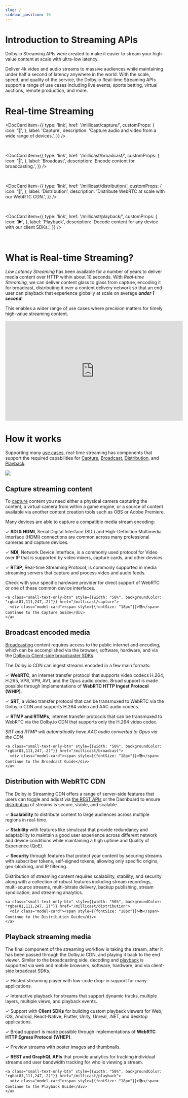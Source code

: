 ```yaml
---
slug: /
sidebar_position: 10
---
```


# Introduction to Streaming APIs


Dolby.io Streaming APIs were created to make it easier to stream your high-value content at scale with ultra-low latency.

Deliver 4k video and audio streams to massive audiences while maintaining under half a second of latency anywhere in the world. With the scale, speed, and quality of the service, the Dolby.io Real-time Streaming APIs support a range of use cases including live events, sports betting, virtual auctions, remote production, and more.

# Real-time Streaming

<DocCard item={{
    type: 'link',
    href: '/millicast/capture/',
    customProps: {
        icon: '🎥',
    },
    label: 'Capture',
    description: 'Capture audio and video from a wide range of devices.',
  }} />

<br />

<DocCard item={{
    type: 'link',
    href: '/millicast/broadcast/',
    customProps: {
        icon: '📡',
    },
    label: 'Broadcast',
    description: 'Encode content for broadcasting.',
  }} />

<br />

<DocCard item={{
    type: 'link',
    href: '/millicast/distribution/',
    customProps: {
        icon: '🚚',
    },
    label: 'Distribution',
    description: 'Distribute WebRTC at scale with our WebRTC CDN.',
  }} />

<br />

<DocCard item={{
    type: 'link',
    href: '/millicast/playback/',
    customProps: {
        icon: '▶️',
    },
    label: 'Playback',
    description: 'Decode content for any device with our client SDKs.',
  }} />

<br />

# What is Real-time Streaming?

_Low Latency Streaming_ has been available for a number of years to deliver media content over HTTP within about 10 seconds. With _Real-time Streaming_, we can deliver content glass to glass from capture, encoding it for broadcast, distributing it over a content delivery network so that an end-user can playback that experience globally at scale on average _**under 1 second**_!

This enables a wider range of use cases where precision matters for timely high-value streaming content.

<iframe width="560" height="315" src="https://www.youtube.com/embed/rxjlxHNMmdg" title="YouTube video player" frameborder="0" allow="accelerometer; autoplay; clipboard-write; encrypted-media; gyroscope; picture-in-picture; web-share" allowfullscreen></iframe>


# How it works

Supporting many <a href="https://dolby.io/solutions/" target="_blank">use cases</a>, real-time streaming has components that support the required capabilities for [Capture](/millicast/capture/index.mdx), [Broadcast](/millicast/broadcast/index.mdx), [Distribution](/millicast/distribution/index.md), and [Playback](/millicast/playback/index.md).


![](./assets/img/cf4a8a2a1d8d4b126bd99fd41dd5708b3feefc91c3a0dd364775d9af-dolby-millicast-real-time-streaming-workflow.png)



## Capture streaming content

To [capture](/millicast/broadcast/index.mdx) content you need either a physical camera capturing the content, a virtual camera from within a game engine, or a source of content available via another content creation tools such as OBS or Adobe Premiere. 

Many devices are able to capture a compatible media stream encoding:

<div style={{marginLeft: "20px"}}>

✓ **SDI & HDMI**, Serial Digital Interface (SDI) and High-Definition Multimedia Interface (HDMI) connections are common across many professional cameras and capture devices.

✓ **NDI**, Network Device Interface, is a commonly used protocol for Video over IP that is supported by video mixers, capture cards, and other devices.

✓ **RTSP**, Real-time Streaming Protocol, is commonly supported in media streaming servers that capture and process video and audio feeds.

</div>

Check with your specific hardware provider for direct support of WebRTC or one of these common device interfaces.

<div>
  <div class="small-text-only-btn-container">
      
    <a class="small-text-only-btn" style={{width: "50%", backgroundColor: "rgba(81,111,247,.2)"}} href="/millicast/capture">
      <div class="model-card"><span style={{fontSize: "18px"}}>📚</span> Continue to the Capture Guide</div>
    </a>
      
  </div>
</div>


## Broadcast encoded media

[Broadcasting](/millicast/broadcast/index.mdx) content requires access to the public internet and encoding, which can be accomplished via the browser, software, hardware, and via the [Dolby.io Client-side broadcaster SDKs](/millicast/client-sdks). 

The Dolby.io CDN can ingest streams encoded in a few main formats: 

<div style={{marginLeft: "20px"}}>

✓ **WebRTC**, an internet transfer protocol that supports video codecs H.264, H.265, VP8, VP9, AV1, and the Opus audio codec. Broad support is made possible through implementations of **WebRTC HTTP Ingest Protocol (WHIP)**.

✓ **SRT**, a video transfer protocol that can be transmuxed to WebRTC via the Dolby.io CDN and supports H.264 video and AAC audio codecs.

✓ **RTMP and RTMPs**, internet transfer protocols that can be transmuxed to WebRTC via the Dolby.io CDN that supports only the H.264 video codec. 

</div>

_SRT and RTMP will automatically have AAC audio converted to Opus via the CDN_

<div>
  <div class="small-text-only-btn-container">
      
    <a class="small-text-only-btn" style={{width: "50%", backgroundColor: "rgba(81,111,247,.2)"}} href="/millicast/broadcast">
      <div class="model-card"><span style={{fontSize: "18px"}}>📚</span> Continue to the Broadcast Guide</div>
    </a>
      
  </div>
</div>



## Distribution with WebRTC CDN

The Dolby.io Streaming CDN offers a range of server-side features that users can toggle and adjust via [the REST APIs](/millicast/getting-started/using-rest-apis.md) or the Dashboard to ensure [distribution](/millicast/distribution/index.md) of streams is secure, stable, and scalable. 

<div style={{marginLeft: "20px"}}>

✓ **Scalability** to distribute content to large audiences across multiple regions in real-time.

✓ **Stability** with features like simulcast that provide redundancy and adaptability to maintain a good user experience across different network and device conditions while maintaining a high uptime and Quality of Experience (QoE).

✓ **Security** through features that protect your content by securing streams with subscriber tokens, self-signed tokens, allowing only specific origins, geo-blocking, and IP filtering.

</div>

Distribution of streaming content requires scalability, stability, and security along with a collection of robust features including stream recordings, multi-source streams, multi-bitrate delivery, backup publishing, stream syndication, and streaming analytics.

<div>
  <div class="small-text-only-btn-container">
      
    <a class="small-text-only-btn" style={{width: "50%", backgroundColor: "rgba(81,111,247,.2)"}} href="/millicast/distribution">
      <div class="model-card"><span style={{fontSize: "18px"}}>📚</span> Continue to the Distribution Guide</div>
    </a>
      
  </div>
</div>

## Playback streaming media

The final component of the streaming workflow is taking the stream, after it has been passed through the Dolby.io CDN, and playing it back to the end viewer. Similar to the broadcasting side, decoding and [playback](/millicast/playback/index.md) is supported via web and mobile browsers, software, hardware, and via client-side broadcast SDKs.

<div style={{marginLeft: "20px"}}>

✓ Hosted streaming player with low-code drop-in support for many applications.

✓ Interactive playback for streams that support dynamic tracks, multiple layers, multiple views, and playback events.

✓ Support with **Client SDKs** for building custom playback viewers for Web, iOS, Android, React-Native, Flutter, Unity, Unreal, .NET, and desktop applications.

✓ Broad support is made possible through implementations of **WebRTC HTTP Egress Protocol (WHEP)**.

✓ Preview streams with poster images and thumbnails.

✓ **REST and GraphQL APIs** that provide analytics for tracking individual streams and user bandwidth tracking for who is viewing a stream.

</div>

<div>
  <div class="small-text-only-btn-container">
      
    <a class="small-text-only-btn" style={{width: "50%", backgroundColor: "rgba(81,111,247,.2)"}} href="/millicast/playback">
      <div class="model-card"><span style={{fontSize: "18px"}}>📚</span> Continue to the Playback Guide</div>
    </a>
      
  </div>
</div>

